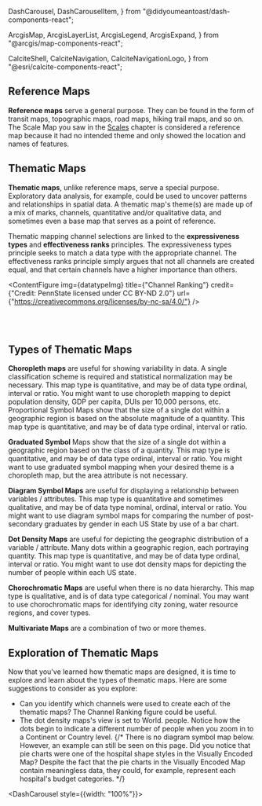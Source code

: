 
  DashCarousel,
  DashCarouselItem,
} from "@didyoumeantoast/dash-components-react";

  ArcgisMap,
  ArcgisLayerList,
  ArcgisLegend,
  ArcgisExpand,
} from "@arcgis/map-components-react";

  CalciteShell,
  CalciteNavigation,
  CalciteNavigationLogo,
} from "@esri/calcite-components-react";


## Reference Maps

**Reference maps** serve a general purpose. They can be found in the form of transit maps, topographic maps, road maps, hiking trail maps, and so on. The Scale Map you saw in the [Scales](https://www.interactivelearner-gis.com/scale) chapter is considered a reference map because it had no intended theme and only showed the location and names of features.

## Thematic Maps

**Thematic maps**, unlike reference maps, serve a special purpose. Exploratory data analysis, for example, could be used to uncover patterns and relationships in spatial data. A thematic map's theme(s) are made up of a mix of marks, channels, quantitative and/or qualitative data, and sometimes even a base map that serves as a point of reference.

Thematic mapping channel selections are linked to the **expressiveness types** and **effectiveness ranks** principles. The expressiveness types principle seeks to match a data type with the appropriate channel. The effectiveness ranks principle simply argues that not all channels are created equal, and that certain channels have a higher importance than others.

<ContentFigure
  img={datatypeImg}
  title={"Channel Ranking"}
  credit={"Credit: PennState licensed under CC BY-ND 2.0"}
  url={"https://creativecommons.org/licenses/by-nc-sa/4.0/"}
/>

<br></br>

## Types of Thematic Maps

**Choropleth maps** are useful for showing variability in data. A single classification scheme is required and statistical normalization may be necessary. This map type is quantitative, and may be of data type ordinal, interval or ratio. You might want to use choropleth mapping to depict population density, GDP per capita, DUIs per 10,000 persons, etc.
Proportional Symbol Maps show that the size of a single dot within a geographic region is based on the absolute magnitude of a quantity. This map type is quantitative, and may be of data type ordinal, interval or ratio.

**Graduated Symbol** Maps show that the size of a single dot within a geographic region based on the class of a quantity. This map type is quantitative, and may be of data type ordinal, interval or ratio. You might want to use graduated symbol mapping when your desired theme is a choropleth map, but the area attribute is not necessary.

**Diagram Symbol Maps** are useful for displaying a relationship between variables / attributes. This map type is quantitative and sometimes qualitative, and may be of data type nominal, ordinal, interval or ratio. You might want to use diagram symbol maps for comparing the number of post-secondary graduates by gender in each US State by use of a bar chart.

**Dot Density Maps** are useful for depicting the geographic distribution of a variable / attribute. Many dots within a geographic region, each portraying quantity. This map type is quantitative, and may be of data type ordinal, interval or ratio. You might want to use dot density maps for depicting the number of people within each US state.

**Chorochromatic Maps** are useful when there is no data hierarchy. This map type is qualitative, and is of data type categorical / nominal. You may want to use chorochromatic maps for identifying city zoning, water resource regions, and cover types.

**Multivariate Maps** are a combination of two or more themes.

## Exploration of Thematic Maps

Now that you've learned how thematic maps are designed, it is time to explore and learn about the types of thematic maps. Here are some suggestions to consider as you explore:

- Can you identify which channels were used to create each of the thematic maps? The Channel Ranking figure could be useful.
- The dot density maps's view is set to World. people. Notice how the dots begin to indicate a different number of people when you zoom in to a Continent or Country level.
  {/* There is no diagram symbol map below. However, an example can still be seen on this page. Did you notice that pie charts were one of the hospital shape styles in the Visually Encoded Map? Despite the fact that the pie charts in the Visually Encoded Map contain meaningless data, they could, for example, represent each hospital's budget categories. */}

<DashCarousel style={{width: "100%"}}>
  <DashCarouselItem visible>
    <CalciteShell className="calcite-mode-dark">
      <CalciteNavigation slot="header">
        <CalciteNavigationLogo slot="logo" heading="Chorochromatic and symbol map" />
      </CalciteNavigation>
      <ArcgisMap itemId="7cc45dbad2234d3888b1d0e31007360e" zoom="4">
        <ArcgisExpand position="top-right">
          <ArcgisLayerList />
        </ArcgisExpand>
        <ArcgisLegend position="bottom-left"/>
      </ArcgisMap>
    </CalciteShell>
  </DashCarouselItem>

  <DashCarouselItem>
    <CalciteShell className="calcite-mode-dark">
      <CalciteNavigation slot="header">
        <CalciteNavigationLogo slot="logo" heading="Dot density map" />
      </CalciteNavigation>
      <ArcgisMap itemId="97cf520d6f9f41a6871c827ac7af626e" zoom="3">
        <ArcgisLegend position="bottom-left"/>
      </ArcgisMap>
    </CalciteShell>
  </DashCarouselItem>

  <DashCarouselItem>
    <CalciteShell className="calcite-mode-dark">
      <CalciteNavigation slot="header">
        <CalciteNavigationLogo slot="logo" heading="Choropleth and symbol map" />
      </CalciteNavigation>
      <ArcgisMap itemId="afe16ecfce4a4996996b0a01c9056797" zoom="7.5">
        <ArcgisExpand position="top-right">
          <ArcgisLayerList />
        </ArcgisExpand>
        <ArcgisLegend position="bottom-left" />
      </ArcgisMap>
    </CalciteShell>
  </DashCarouselItem>
</DashCarousel>
